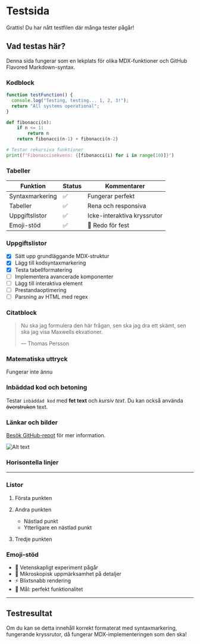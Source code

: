 # Testsida

Grattis! Du har nått testfilen där många tester pågår!

## Vad testas här?

Denna sida fungerar som en lekplats för olika MDX-funktioner och GitHub Flavored Markdown-syntax.

### Kodblock

```javascript
function testFunction() {
  console.log("Testing, testing... 1, 2, 3!");
  return "All systems operational";
}
````

```python
def fibonacci(n):
    if n <= 1:
        return n
    return fibonacci(n-1) + fibonacci(n-2)

# Testar rekursiva funktioner
print(f"Fibonaccisekvens: {[fibonacci(i) for i in range(10)]}")
```

### Tabeller

| Funktion        | Status | Kommentarer                 |
| --------------- | ------ | --------------------------- |
| Syntaxmarkering | ✅      | Fungerar perfekt            |
| Tabeller        | ✅      | Rena och responsiva         |
| Uppgiftslistor  | ✅      | Icke-interaktiva kryssrutor |
| Emoji-stöd      | ✅      | 🎉 Redo för fest            |

### Uppgiftslistor

* [x] Sätt upp grundläggande MDX-struktur
* [x] Lägg till kodsyntaxmarkering
* [x] Testa tabellformatering
* [ ] Implementera avancerade komponenter
* [ ] Lägg till interaktiva element
* [ ] Prestandaoptimering
* [ ] Parsning av HTML med regex

### Citatblock

> Nu ska jag formulera den här frågan, sen ska jag dra ett skämt, sen ska jag visa Maxwells ekvationer.
>
> — Thomas Persson

### Matematiska uttryck

Fungerar inte ännu

### Inbäddad kod och betoning

Testar `inbäddad kod` med **fet text** och *kursiv text*. Du kan också använda ~~överstruken~~ text.

### Länkar och bilder

[Besök GitHub-repot](https://github.com/fsek/WWW-web) för mer information.

![Alt text](https://http.cat/100 "En katt")

### Horisontella linjer

---

### Listor

1. Första punkten
2. Andra punkten

   * Nästlad punkt
   * Ytterligare en nästlad punkt
3. Tredje punkten

### Emoji-stöd

- 🧪 Vetenskapligt experiment pågår
- 🔬 Mikroskopisk uppmärksamhet på detaljer
- ⚡ Blixtsnabb rendering
- 🎯 Mål: perfekt funktionalitet

---

## Testresultat

Om du kan se detta innehåll korrekt formaterat med syntaxmarkering, fungerande kryssrutor, då fungerar MDX-implementeringen som den ska!
